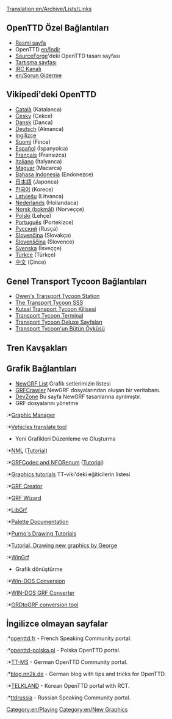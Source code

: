 [[Translation:en/Archive/Lists/Links]]
{{tr/İçindekiler}}

==OpenTTD Özel Bağlantıları==
*[http://www.openttd.org Resmi sayfa]
* OpenTTD [[en/İndir]] 
*[http://sourceforge.net/projects/openttd SourceForge]'deki OpenTTD tasarı sayfası
*[http://www.tt-forums.net/viewforum.php?f=55 Tartışma sayfası]
*[irc://irc.oftc.net/openttd IRC Kanalı]
*[[en/Sorun Giderme]]

==Vikipedi'deki OpenTTD==
*[http://ca.wikipedia.org/wiki/OpenTTD Català] (Katalanca)
*[http://cs.wikipedia.org/wiki/OpenTTD Česky] (Çekce)
*[http://da.wikipedia.org/wiki/OpenTTD Dansk] (Danca)
*[http://de.wikipedia.org/wiki/OpenTTD Deutsch] (Almanca)
*[http://en.wikipedia.org/wiki/OpenTTD İngilizce]
*[http://fi.wikipedia.org/wiki/OpenTTD Suomi] (Fince)
*[http://es.wikipedia.org/wiki/OpenTTD Español] (İspanyolca)
*[http://fr.wikipedia.org/wiki/OpenTTD Français] (Fransızca)
*[http://it.wikipedia.org/wiki/Transport_Tycoon Italiano] (İtalyanca)
*[http://hu.wikipedia.org/wiki/OpenTTD Magyar] (Macarca)
*[http://id.wikipedia.org/wiki/OpenTTD Bahasa Indonesia] (Endonezce)
*[http://ja.wikipedia.org/wiki/OpenTTD 日本語] (Japonca)
*[http://ko.wikipedia.org/wiki/OpenTTD 한국어] (Korece)
*[http://lv.wikipedia.org/wiki/OpenTTD Latviešu] (Litvanca)
*[http://nl.wikipedia.org/wiki/OpenTTD Nederlands] (Hollandaca)
*[http://no.wikipedia.org/wiki/OpenTTD Norsk (bokmål)] (Norveççe)
*[http://pl.wikipedia.org/wiki/OpenTTD Polski] (Lehçe)
*[http://pt.wikipedia.org/wiki/OpenTTD Português] (Portekizce)
*[http://ru.wikipedia.org/wiki/OpenTTD Русский] (Rusça)
*[http://sk.wikipedia.org/wiki/OpenTTD Slovenčina] (Slovakça)
*[http://sl.wikipedia.org/wiki/OpenTTD Slovenščina] (Slovence)
*[http://sv.wikipedia.org/wiki/OpenTTD Svenska] (İsveççe)
*[http://tr.wikipedia.org/wiki/OpenTTD Türkçe] (Türkçe)
*[http://zh.wikipedia.org/wiki/OpenTTD 中文] (Çince)

==Genel Transport Tycoon Bağlantıları==
*[http://www.transporttycoon.net/ Owen's Transport Tycoon Station]
*[http://i-want-a-website.com/about-tt/ The Transport Tycoon SSS]
*[http://www.nylon.net/ttd/index.html Kutsal Transport Tycoon Kilisesi]
*[http://www.tt-terminal.co.uk Transport Tycoon Terminal]
*[http://www.tycoongames.net/ttdpages.html Transport Tycoon Deluxe Sayfaları]
*[http://www.squidoo.com/history-of-transport-tycoon/ Transport Tycoon'un Bütün Öyküsü]

== Tren Kavşakları ==
{{en/Links/Train Junctions}}

==Grafik Bağlantıları==
* [[en/Community/NewGRF/Main Page|NewGRF List]] Grafik setlerimizin listesi
* [http://grfcrawler.tt-forums.net/ GRFCrawler] NewGRF dosyalarından oluşan bir veritabanı.
* [http://dev.openttdcoop.org/ DevZone] Bu sayfa NewGRF tasarılarına ayrılmıştır.
*GRF dosyalarını yönetme
:*[http://ttdpatch.de.vu Graphic Manager]
:*[http://www.antp.be/ttd/ Vehicles translate tool]

*Yeni Grafikleri Düzenleme ve Oluşturma
:*[http://dev.openttdcoop.org/projects/nml NML] ([http://www.tt-wiki.net/wiki/NMLTutorial Tutorial])
:*[http://dev.openttdcoop.org/projects/grfcodec/ GRFCodec and NFORenum] ([http://www.tt-wiki.net/wiki/NFOTutorial Tutorial])
:*[http://www.tt-wiki.net/wiki/GraphicsTutorial Graphics tutorials] TT-viki'deki eğiticilerin listesi
:*[http://www.tt-forums.net/viewtopic.php?t=6326 GRF Creator]
:*[http://www.andreszsogon.com/grf-wizard/ GRF Wizard]
:*[http://www.tt-forums.net/viewtopic.php?t=4968 LibGrf]
:*[http://newgrf-specs.tt-wiki.net/wiki/PalettesAndCoordinates#Palettes Palette Documentation]
:*[http://users.tt-forums.net/purno/PDT/ Purno's Drawing Tutorials]
:*[http://www.tt-wiki.net/wiki/DrawingSprites Tutorial. Drawing new graphics by George]
:*[http://ade.se/projects/wingrf/wingrf.zip WinGrf]

*Grafik dönüştürme
:*[http://www.tt-forums.net/viewtopic.php?t=4447 Win-DOS Conversion]
:*[http://www.tt-forums.net/viewtopic.php?p=236890#236890 WIN-DOS GRF Converter]
:*[http://www.tt-forums.net/viewtopic.php?t=5226 GRDtoGRF conversion tool]

==İngilizce olmayan sayfalar==
:*[http://www.openttd.fr openttd.fr] - French Speaking Community portal.
:*[http://www.openttd-polska.pl openttd-polska.pl] - Polska OpenTTD portal.
:*[http://www.tt-ms.de TT-MS] - German OpenTTD Community portal.
:*[http://www.blog.nn2k.de/spieletipps/openttd/ blog.nn2k.de] - German blog with tips and tricks for OpenTTD.
:*[http://www.korct.com TELKLAND] - Korean OpenTTD portal with RCT.
:*[http://forums.ttdrussia.net ttdrussia] - Russian Speaking Community portal.

[[Category:en/Playing]]
[[Category:en/New Graphics]]